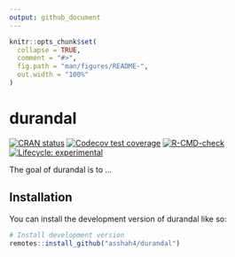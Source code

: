 ```yaml
---
output: github_document
---
```


<!-- README.md is generated from README.Rmd. Please edit that file -->

```r
knitr::opts_chunk$set(
  collapse = TRUE,
  comment = "#>",
  fig.path = "man/figures/README-",
  out.width = "100%"
)
```

# durandal

<!-- badges: start -->
[![CRAN status](https://www.r-pkg.org/badges/version/durandal)](https://CRAN.R-project.org/package=durandal)
[![Codecov test coverage](https://codecov.io/gh/asshah4/durandal/branch/main/graph/badge.svg)](https://app.codecov.io/gh/asshah4/durandal?branch=main)
[![R-CMD-check](https://github.com/asshah4/durandal/workflows/R-CMD-check/badge.svg)](https://github.com/asshah4/durandal/actions)
[![Lifecycle: experimental](https://img.shields.io/badge/lifecycle-experimental-orange.svg)](https://lifecycle.r-lib.org/articles/stages.html#experimental)
<!-- badges: end -->

The goal of durandal is to ...

## Installation

You can install the development version of durandal like so:

```r
# Install development version
remotes::install_github("asshah4/durandal")
```

